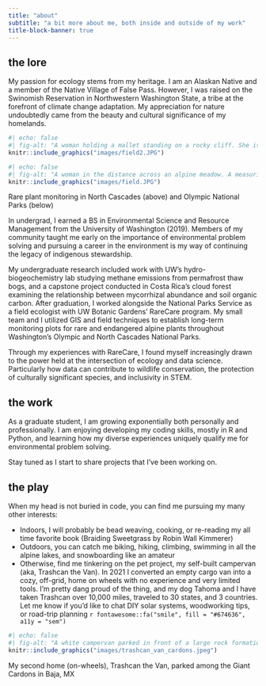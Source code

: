 ```yaml
---
title: "about"
subtitle: "a bit more about me, both inside and outside of my work"
title-block-banner: true
---
```


:::::::: darkbrown-text
## the lore

My passion for ecology stems from my heritage. I am an Alaskan Native and a member of the Native Village of False Pass. However, I was raised on the Swinomish Reservation in Northwestern Washington State, a tribe at the forefront of climate change adaptation. My appreciation for nature undoubtedly came from the beauty and cultural significance of my homelands.

::: column-margin
```r
#| echo: false
#| fig-alt: "A woman holding a mallet standing on a rocky cliff. She is smiling at the camera and pointing at a very small flower with the end of the mallet."
knitr::include_graphics("images/field2.JPG")
```
:::

:::: column-margin
```r
#| echo: false
#| fig-alt: "A woman in the distance across an alpine meadow. A measuring tape is running from the camera to where she is sitting. Mountains are in the background."
knitr::include_graphics("images/field.JPG")
```

::: figure-caption
Rare plant monitoring in North Cascades (above) and Olympic National Parks (below)
:::
::::

In undergrad, I earned a BS in Environmental Science and Resource Management from the University of Washington (2019). Members of my community taught me early on the importance of environmental problem solving and pursuing a career in the environment is my way of continuing the legacy of indigenous stewardship.

My undergraduate research included work with UW’s hydro-biogeochemistry lab studying methane emissions from permafrost thaw bogs, and a capstone project conducted in Costa Rica’s cloud forest examining the relationship between mycorrhizal abundance and soil organic carbon. After graduation, I worked alongside the National Parks Service as a field ecologist with UW Botanic Gardens’ RareCare program. My small team and I utilized GIS and field techniques to establish long-term monitoring plots for rare and endangered alpine plants throughout Washington’s Olympic and North Cascades National Parks.

Through my experiences with RareCare, I found myself increasingly drawn to the power held at the intersection of ecology and data science. Particularly how data can contribute to wildlife conservation, the protection of culturally significant species, and inclusivity in STEM.

## the work

As a graduate student, I am growing exponentially both personally and professionally. I am enjoying developing my coding skills, mostly in R and Python, and learning how my diverse experiences uniquely qualify me for environmental problem solving.

Stay tuned as I start to share projects that I've been working on.

## the play

When my head is not buried in code, you can find me pursuing my many other interests:

-   Indoors, I will probably be bead weaving, cooking, or re-reading my all time favorite book (Braiding Sweetgrass by Robin Wall Kimmerer)
-   Outdoors, you can catch me biking, hiking, climbing, swimming in all the alpine lakes, and snowboarding like an amateur
-   Otherwise, find me tinkering on the pet project, my self-built campervan (aka, Trashcan the Van). In 2021 I converted an empty cargo van into a cozy, off-grid, home on wheels with no experience and very limited tools. I'm pretty dang proud of the thing, and my dog Tahoma and I have taken Trashcan over 10,000 miles, traveled to 30 states, and 3 countries. Let me know if you'd like to chat DIY solar systems, woodworking tips, or road-trip planning `r fontawesome::fa("smile", fill = "#674636", a11y = "sem")`

:::: column-margin
```r
#| echo: false
#| fig-alt: "A white campervan parked in front of a large rock formation surrounded by Mexican Giant Cardon Cactuses around sunset."
knitr::include_graphics("images/trashcan_van_cardons.jpeg")
```

::: figure-caption
My second home (on-wheels), Trashcan the Van, parked among the Giant Cardons in Baja, MX
:::
::::
::::::::
